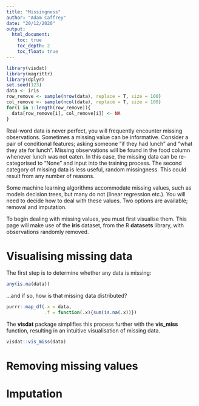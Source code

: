 ```yaml
---
title: "Missingness"
author: "Adam Caffrey"
date: "20/12/2020"
output: 
  html_document:
    toc: true
    toc_depth: 2
    toc_float: true
---
```


```r
library(visdat)
library(magrittr)
library(dplyr)
set.seed(123)
data <- iris
row_remove <- sample(nrow(data), replace = T, size = 100)
col_remove <- sample(ncol(data), replace = T, size = 100)
for(i in 1:length(row_remove)){
  data[row_remove[i], col_remove[i]] <- NA
}

```

Real-word data is never perfect, you will frequently encounter missing observations. Sometimes a missing value can be informative. Consider a pair of conditional features; asking someone "if they had lunch" and "what they ate for lunch". Missing observations will be found in the food column whenever lunch was not eaten. In this case, the missing data can be re-categorised to "None" and input into the training process. The second category of missing data is less useful, random missingness. This could result from any number of reasons.

Some machine learning algorithms accommodate missing values, such as models decision trees, but many do not (linear regression etc.). You will need to decide how to deal with these values. Two options are available; removal and imputation.

To begin dealing with missing values, you must first visualise them. This page will make use of the **iris** dataset, from the R **datasets** library, with observations randomly removed.

# Visualising missing data

The first step is to determine whether any data is missing:

```r
any(is.na(data))
```

...and if so, how is that missing data distributed?

```r
purrr::map_df(.x = data, 
              .f = function(.x){sum(is.na(.x))})
```

The **visdat** package simplifies this process further with the **vis_miss** function, resulting in an intuitive visualisation of missing data. 

```r
visdat::vis_miss(data)
```

# Removing missing values


# Imputation

